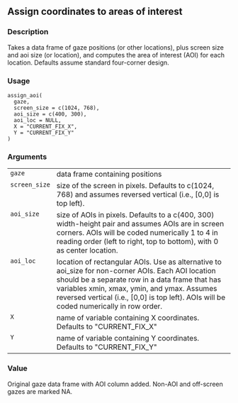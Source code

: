
## Assign coordinates to areas of interest {.unnumbered}


### Description

Takes a data frame of gaze positions (or other locations), plus screen size and aoi size (or location), and computes the area of interest (AOI) for each location. Defaults assume standard four-corner design.



### Usage

<pre><code class='language-R'>assign_aoi(
  gaze,
  screen_size = c(1024, 768),
  aoi_size = c(400, 300),
  aoi_loc = NULL,
  X = "CURRENT_FIX_X",
  Y = "CURRENT_FIX_Y"
)
</code></pre>


### Arguments

<table>
<tr><td style = "white-space: collapse; font-family: monospace; vertical-align: top"><code id="gaze">gaze</code></td>
<td>
data frame containing positions
</td></tr>
<tr><td style = "white-space: collapse; font-family: monospace; vertical-align: top"><code id="screen_size">screen_size</code></td>
<td>
size of the screen in pixels. Defaults to c(1024, 768) and assumes reversed vertical (i.e., [0,0] is top left).
</td></tr>
<tr><td style = "white-space: collapse; font-family: monospace; vertical-align: top"><code id="aoi_size">aoi_size</code></td>
<td>
size of AOIs in pixels. Defaults to a c(400, 300) width-height pair and assumes AOIs are in screen corners. AOIs will be coded numerically 1 to 4 in reading order (left to right, top to bottom), with 0 as center location.
</td></tr>
<tr><td style = "white-space: collapse; font-family: monospace; vertical-align: top"><code id="aoi_loc">aoi_loc</code></td>
<td>
location of rectangular AOIs. Use as alternative to aoi_size for non-corner AOIs. Each AOI location should be a separate row in a data frame that has variables xmin, xmax, ymin, and ymax. Assumes reversed vertical (i.e., [0,0] is top left). AOIs will be coded numerically in row order.
</td></tr>
<tr><td style = "white-space: collapse; font-family: monospace; vertical-align: top"><code id="X">X</code></td>
<td>
name of variable containing X coordinates. Defaults to &quot;CURRENT_FIX_X&quot;
</td></tr>
<tr><td style = "white-space: collapse; font-family: monospace; vertical-align: top"><code id="Y">Y</code></td>
<td>
name of variable containing Y coordinates. Defaults to &quot;CURRENT_FIX_Y&quot;
</td></tr>
</table>


### Value

Original gaze data frame with AOI column added. Non-AOI and off-screen gazes are marked NA.


